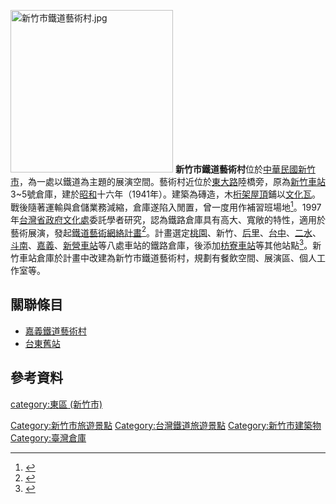 {{expand|time=2016-01-29T04:35:18+00:00}}
{{expert|time=2016-01-29T04:35:18+00:00}}
[[File:新竹市鐵道藝術村.jpg|260px]] 
'''新竹市鐵道藝術村'''位於[[中華民國|中華民國]][[新竹市|新竹市]]，為一處以鐵道為主題的展演空間。藝術村近位於[[東大路_(新竹市)|東大路]]陸橋旁，原為[[新竹車站|新竹車站]]3~5號倉庫，建於[[昭和|昭和]]十六年（1941年）。建築為磚造，木[[桁架|桁架]][[屋頂|屋頂]]鋪以[[文化瓦|文化瓦]]。戰後隨著運輸與倉儲業務減縮，倉庫遂陷入閒置，曾一度用作補習班場地<ref name="新竹市文化局">{{cite web |url=http://www.hcccb.gov.tw/chinese/16museum/mus_b02.asp?station=107&museum_id=19 |language=zh-tw |title=新竹市鐵道藝術村 |publisher=中華民國[[行政院|行政院]][[中華民國文化部|文化部]][[新竹市文化局|新竹市文化局]]官網 |accessdate=2017年8月25日 |archive-date=2017年8月25日 |archive-url=https://web.archive.org/web/20170825150457/http://www.hcccb.gov.tw/chinese/16museum/mus_b02.asp?station=107&museum_id=19 |dead-url=no }}</ref>。1997年[[台灣省政府文化處|台灣省政府文化處]]委託學者研究，認為鐵路倉庫具有高大、寬敞的特性，適用於藝術展演，發起[[鐵道藝術網絡計畫|鐵道藝術網絡計畫]]<ref name="20號倉庫">{{cite web |url=http://stock20.boch.gov.tw/about_20.php |language=zh-tw |title=關於20號 |publisher=中華民國[[行政院|行政院]][[中華民國文化部|文化部]][[文化資產局|文化資產局]] |accessdate=2017年8月31日 |archive-url=https://web.archive.org/web/20170831172855/http://stock20.boch.gov.tw/about_20.php |archive-date=2017年8月31日 |dead-url=yes }}</ref>。計畫選定[[桃園車站_(臺鐵)|桃園]]、新竹、[[后里車站|后里]]、[[舊台中車站|台中]]、[[二水車站|二水]]、[[斗南車站|斗南]]、[[嘉義車站|嘉義]]、[[新營車站|新營車站]]等八處車站的鐵路倉庫，後添加[[枋寮車站|枋寮車站]]等其他站點<ref name="臺灣的鐵道">{{cite book|author=戴震宇|title=《臺灣的鐵道》|year=2002 |publisher=遠足文化|isbn=9868015472}}</ref>{{Rp|127}}。新竹車站倉庫於計畫中改建為新竹市鐵道藝術村，規劃有餐飲空間、展演區、個人工作室等。

==關聯條目==
*[[嘉義鐵道藝術村|嘉義鐵道藝術村]]
*[[台東舊站|台東舊站]]
==參考資料==
{{Reflist}}


[[category:東區_(新竹市)|category:東區 (新竹市)]]
[[Category:新竹市旅遊景點|Category:新竹市旅遊景點]]
[[Category:台灣鐵道旅遊景點|Category:台灣鐵道旅遊景點]]
[[Category:新竹市建築物|Category:新竹市建築物]]
[[Category:臺灣倉庫|Category:臺灣倉庫]]